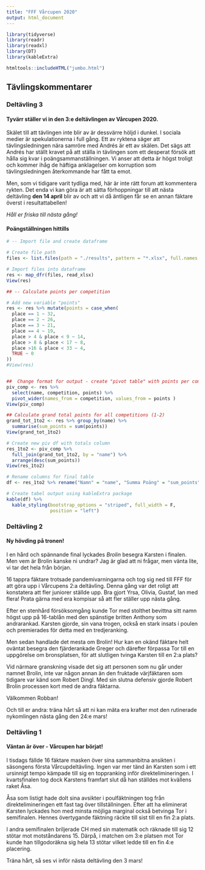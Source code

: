 ```yaml
---
title: "FFF Vårcupen 2020"
output: html_document
---
```


```r
library(tidyverse)
library(readr)
library(readxl)
library(DT)
library(kableExtra)
```

```r
htmltools::includeHTML("jumbo.html")
```

## Tävlingskommentarer {.tabset .tabset-fade}

### Deltävling 3
#### Tyvärr ställer vi in den 3:e deltävlingen av Vårcupen 2020.  

Skälet till att tävlingen inte blir av är dessvärre höljd i dunkel. I sociala medier är spekulationerna i full gång. Ett av ryktena säger att tävlingsledningen nära samröre med Andrés är ett av skälen. Det sägs att Andrés har ställt kravet på att ställa in tävlingen som ett desperat försök att hålla sig kvar i poängsammanställningen. Vi anser att detta är högst troligt och kommer ihåg de häftiga anklagelser om korruption som tävlingsledningen återkommande har fått ta emot.  

Men, som vi tidigare varit tydliga med, här är inte rätt forum att kommentera rykten. Det enda vi kan göra är att sätta förhoppningar till att nästa deltävling **den 14 april** blir av och att vi då äntligen får se en annan fäktare överst i resultattabellen!  

_Håll er friska till nästa gång!_  

#### Poängställningen hittills  

```r
# -- Import file and create dataframe

# Create file path
files <- list.files(path = "./results", pattern = "*.xlsx", full.names = T)

# Import files into dataframe
res <- map_dfr(files, read_xlsx)
View(res)

## -- Calculate points per competition

# Add new variable "points"
res <- res %>% mutate(points = case_when(
  place == 1 ~ 32,
  place == 2 ~ 26,
  place == 3 ~ 21,
  place == 4 ~ 19,
  place > 4 & place < 9 ~ 14,
  place > 8 & place < 17 ~ 8,
  place >16 & place < 33 ~ 4,
  TRUE ~ 0
))
#View(res)


##  Change format for output - create "pivot table" with points per competition
piv_comp <- res %>% 
  select(name, competition, points) %>% 
  pivot_wider(names_from = competition, values_from = points )
View(piv_comp)

## Calculate grand total points for all competitions (1-2)
grand_tot_1to2 <- res %>% group_by(name) %>%
  summarise(sum_points = sum(points))
View(grand_tot_1to2)

# Create new piv df with totals column
res_1to2 <- piv_comp %>%
  full_join(grand_tot_1to2, by = "name") %>% 
  arrange(desc(sum_points))
View(res_1to2)

# Rename columns for final table
df <- res_1to2 %>% rename("Namn" = "name", "Summa Poäng" = "sum_points")

```

```r
# Create tabel output using kableExtra package
kable(df) %>%
  kable_styling(bootstrap_options = "striped", full_width = F, 
                position = "left")
```


### Deltävling 2

#### Ny hövding på tronen!
I en hård och spännande final lyckades _Brolin_ besegra Karsten i finalen. Men vem är Brolin kanske ni undrar? Jag är glad att ni frågar, men vänta lite, vi tar det hela från början.  

16 tappra fäktare trotsade pandemivarningarna och tog sig ned till FFF för att göra upp i Vårcupens 2:a deltävling. Denna gång var det roligt att konstatera att fler juniorer ställde upp. Bra gjort Yrsa, Olivia, Gustaf, Ian med flera! Prata gärna med era kompisar så att fler ställer upp nästa gång.  

Efter en stenhård försöksomgång kunde Tor med stolthet bevittna sitt namn högst upp på 16-tablån med den spänstige britten Anthony som andrarankad. Karsten gjorde, sin vana trogen, också en stark insats i poulen och premierades för detta med en tredjeranking.  

Men sedan handlade det mesta om Brolin! Hur kan en okänd fäktare helt oväntat besegra den fjärderankade Greger och därefter förpassa Tor till en uppgörelse om bronsplatsen, för att slutligen tvinga Karsten till en 2:a plats?  

Vid närmare granskning visade det sig att personen som nu går under namnet Brolin, inte var någon annan än den fruktade värjfäktaren som tidigare var känd som Robert Dingl. Med sin slutna defensiv gjorde Robert Brolin processen kort med de andra fäktarna.  

Välkommen Robban!  

Och till er andra: träna hårt så att ni kan mäta era krafter mot den rutinerade nykomlingen nästa gång den 24:e mars!  



### Deltävling 1

#### Väntan är över - Vårcupen har börjat!
  

I tisdags fällde 16 fäktare masken över sina sammanbitna ansikten i säsongens första Vårcupdeltävling. Ingen var mer tänd än Karsten som i ett ursinnigt tempo kämpade till sig en toppranking inför direktelimineringen.  I kvartsfinalen tog dock Karstens framfart slut då han ställdes mot kvällens raket Åsa.  

Åsa som listigt hade dolt sina avsikter i poulfäktningen tog från direktelimineringen ett fast tag över tillställningen. Efter att ha eliminerat Karsten lyckades hon med minsta möjliga marginal också betvinga Tor i semifinalen. Hennes övertygande fäktning räckte till sist till en fin 2:a plats.  

I andra semifinalen briljerade CH med sin matematik och räknade till sig 12 stötar mot motståndarens 15. Därpå, i matchen om 3:e platsen mot Tor kunde han tillgodoräkna sig hela 13 stötar vilket ledde till en fin 4:e placering. 

Träna hårt, så ses vi inför nästa deltävling den 3 mars!  
  






